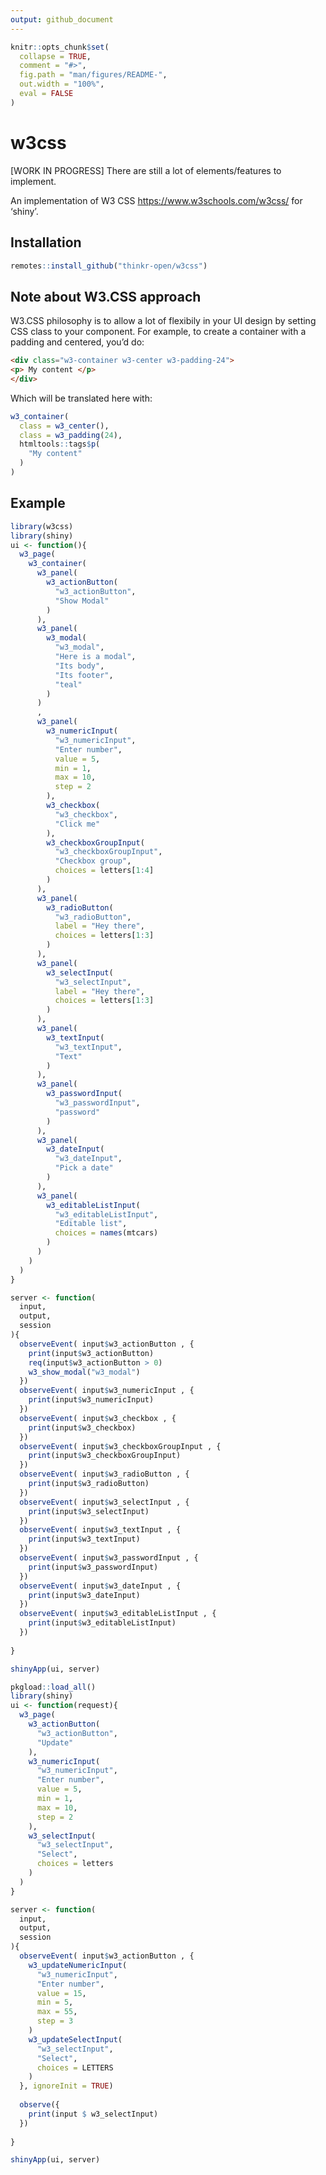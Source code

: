 ```yaml
---
output: github_document
---
```


<!-- README.md is generated from README.Rmd. Please edit that file -->

```r
knitr::opts_chunk$set(
  collapse = TRUE,
  comment = "#>",
  fig.path = "man/figures/README-",
  out.width = "100%", 
  eval = FALSE
)
```

# w3css

<!-- badges: start -->
<!-- badges: end -->

[WORK IN PROGRESS] There are still a lot of elements/features to implement. 

An implementation of W3 CSS <https://www.w3schools.com/w3css/> for 'shiny'.

## Installation

``` r
remotes::install_github("thinkr-open/w3css")
```
## Note about W3.CSS approach

W3.CSS philosophy is to allow a lot of flexibily in your UI design by setting CSS class to your component. 
For example, to create a container with a padding and centered, you'd do:

```html
<div class="w3-container w3-center w3-padding-24">
<p> My content </p>
</div>
```

Which will be translated here with:

```r
w3_container(
  class = w3_center(),
  class = w3_padding(24), 
  htmltools::tags$p(
    "My content"
  )
)
```

## Example

```r
library(w3css)
library(shiny)
ui <- function(){
  w3_page(
    w3_container(
      w3_panel(
        w3_actionButton(
          "w3_actionButton", 
          "Show Modal"
        )
      ),
      w3_panel(
        w3_modal(
          "w3_modal", 
          "Here is a modal", 
          "Its body", 
          "Its footer", 
          "teal"
        ) 
      )
      ,
      w3_panel(
        w3_numericInput(
          "w3_numericInput", 
          "Enter number", 
          value = 5, 
          min = 1, 
          max = 10, 
          step = 2
        ),
        w3_checkbox(
          "w3_checkbox", 
          "Click me"
        ),
        w3_checkboxGroupInput(
          "w3_checkboxGroupInput", 
          "Checkbox group", 
          choices = letters[1:4]
        )
      ),
      w3_panel(
        w3_radioButton(
          "w3_radioButton", 
          label = "Hey there", 
          choices = letters[1:3]
        )
      ), 
      w3_panel(
        w3_selectInput(
          "w3_selectInput", 
          label = "Hey there", 
          choices = letters[1:3]
        )
      ), 
      w3_panel(
        w3_textInput(
          "w3_textInput", 
          "Text"
        )
      ), 
      w3_panel(
        w3_passwordInput(
          "w3_passwordInput", 
          "password"
        )
      ), 
      w3_panel( 
        w3_dateInput(
          "w3_dateInput", 
          "Pick a date"
        )
      ), 
      w3_panel( 
        w3_editableListInput(
          "w3_editableListInput", 
          "Editable list", 
          choices = names(mtcars)
        )
      )
    )
  )
}

server <- function(
  input, 
  output, 
  session
){
  observeEvent( input$w3_actionButton , {
    print(input$w3_actionButton)
    req(input$w3_actionButton > 0)
    w3_show_modal("w3_modal")
  })
  observeEvent( input$w3_numericInput , {
    print(input$w3_numericInput)
  })
  observeEvent( input$w3_checkbox , {
    print(input$w3_checkbox)
  })
  observeEvent( input$w3_checkboxGroupInput , {
    print(input$w3_checkboxGroupInput)
  })
  observeEvent( input$w3_radioButton , {
    print(input$w3_radioButton)
  })
  observeEvent( input$w3_selectInput , {
    print(input$w3_selectInput)
  })
  observeEvent( input$w3_textInput , {
    print(input$w3_textInput)
  })
  observeEvent( input$w3_passwordInput , {
    print(input$w3_passwordInput)
  })
  observeEvent( input$w3_dateInput , {
    print(input$w3_dateInput)
  })
  observeEvent( input$w3_editableListInput , {
    print(input$w3_editableListInput)
  })
  
}

shinyApp(ui, server)
```

```r
pkgload::load_all()
library(shiny)
ui <- function(request){
  w3_page(
    w3_actionButton(
      "w3_actionButton", 
      "Update"
    ),
    w3_numericInput(
      "w3_numericInput", 
      "Enter number", 
      value = 5, 
      min = 1, 
      max = 10, 
      step = 2
    ), 
    w3_selectInput(
      "w3_selectInput", 
      "Select", 
      choices = letters
    )
  )
}

server <- function(
  input, 
  output, 
  session
){
  observeEvent( input$w3_actionButton , {
    w3_updateNumericInput(
      "w3_numericInput",
      "Enter number", 
      value = 15, 
      min = 5, 
      max = 55, 
      step = 3
    )
    w3_updateSelectInput(
      "w3_selectInput", 
      "Select", 
      choices = LETTERS
    )
  }, ignoreInit = TRUE)
  
  observe({
    print(input $ w3_selectInput)
  })
  
}

shinyApp(ui, server)
```

